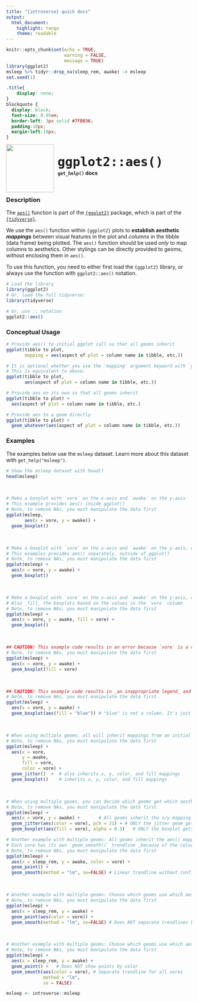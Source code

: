 ```yaml
---
title: "{introverse} quick docs"
output: 
  html_document:
    highlight: tango
    theme: readable
---
```



```r
knitr::opts_chunk$set(echo = TRUE, 
                      warning = FALSE, 
                      message = TRUE)
library(ggplot2)
msleep %>% tidyr::drop_na(sleep_rem, awake) -> msleep
set.seed(1)
```

```css
.title{
    display: none;
}
blockquote {
  display: block;
  font-size: 0.95em;
  border-left: 3px solid #7FB036;
  padding:10px;
  margin-left:10px;
}
```

<div>
<br>
 <img src = "logo.png" style = "float:left;height:130px;margin-top:-20px;">
 <span style = "font-weight:bold;font-size:40px;"> 
  &nbsp;<code>ggplot2::aes()</code>
 </span>
 <br>
 <b>&nbsp;&nbsp;&nbsp;<code>get_help()</code> docs</b>
</div>
<br>

### Description

The [`aes()`](https://ggplot2.tidyverse.org/reference/aes.html) function is part of the [`{ggplot2}`](https://ggplot2.tidyverse.org/) package, which is part of the [`{tidyverse}`](https://www.tidyverse.org/).

We use the `aes()` function within `{ggplot2}` plots to **establish aesthetic _mappings_** between visual features in the plot and _columns_ in the tibble (data frame) being plotted. The `aes()` function should be used _only_ to map columns to aesthetics. Other stylings can be directly provided to geoms, without enclosing them in `aes()`.


<!-- Add the following if the topic is a function that does NOT come with base R, and uncomment/fill in the subsequent multiline HTML comment: -->
To use this function, you need to either first load the `{ggplot2}` library, or always use the function with `ggplot2::aes()` notation.

```r
# Load the library
library(ggplot2)
# Or, load the full tidyverse:
library(tidyverse)

# Or, use :: notation
ggplot2::aes()
```

### Conceptual Usage

```r
# Provide aes() to initial ggplot call so that all geoms inherit
ggplot(tibble to plot, 
       mapping = aes(aspect of plot = column name in tibble, etc.))

# It is optional whether you use the 'mapping' argument keyword with `ggplot()`
# This is equivalent to above:
ggplot(tibble to plot, 
       aes(aspect of plot = column name in tibble, etc.))

# Provide aes on its own so that all geoms inherit
ggplot(tibble to plot) +
  aes(aspect of plot = column name in tibble, etc.)

# Provide aes to a geom directly
ggplot(tibble to plot) +
  geom_whatever(aes(aspect of plot = column name in tibble, etc.))
```

### Examples

The examples below use the `msleep` dataset. Learn more about this dataset with `get_help("msleep")`.

```r
# Show the msleep dataset with head()
head(msleep)
```

<br>
```r
# Make a boxplot with `vore` on the x-axis and `awake` on the y-axis
# This example provides aes() inside ggplot()
# Note, to remove NAs, you must manipulate the data first
ggplot(msleep, 
       aes(x = vore, y = awake)) + 
  geom_boxplot()
```

<br>

```r
# Make a boxplot with `vore` on the x-axis and `awake` on the y-axis, with aes() on its own
# This examples provides aes() separately, outside of ggplot()
# Note, to remove NAs, you must manipulate the data first
ggplot(msleep) + 
  aes(x = vore, y = awake) + 
  geom_boxplot()
```

<br>

```r
# Make a boxplot with `vore` on the x-axis and `awake` on the y-axis, with aes() on its own
# Also _fill_ the boxplots based on the values in the `vore` column
# Note, to remove NAs, you must manipulate the data first
ggplot(msleep) + 
  aes(x = vore, y = awake, fill = vore) + 
  geom_boxplot()
```

<br>


```r
## CAUTION! This example code results in an error because `vore` is a column but it was not placed into `aes()`
# Note, to remove NAs, you must manipulate the data first
ggplot(msleep) + 
  aes(x = vore, y = awake) + 
  geom_boxplot(fill = vore)
```

<br>

```r
## CAUTION! This example code results in _an inappropriate legend_ and _wrong colors_ because a non-column is provided to `aes()`
# Note, to remove NAs, you must manipulate the data first
ggplot(msleep) + 
  aes(x = vore, y = awake) + 
  geom_boxplot(aes(fill = "blue")) # "blue" is not a column. It's just a fill specification without mapping, and the fill isn't even blue!
```

<br>

```r
# When using multiple geoms, all will inherit mappings from an initial aes() call
# Note, to remove NAs, you must manipulate the data first
ggplot(msleep) + 
  aes(x = vore, 
      y = awake, 
      fill = vore,
      color = vore) +
  geom_jitter()  +  # also inherits x, y, color, and fill mappings
  geom_boxplot()    # inherits x, y, color, and fill mappings
```

<br>

```r
# When using multiple geoms, you can decide which geoms get which aesthetic:
# Note, to remove NAs, you must manipulate the data first
ggplot(msleep) + 
  aes(x = vore, y = awake) +       # All geoms inherit the x/y mapping
  geom_jitter(aes(color = vore), pch = 21) + # ONLY the jitter geom gets the color mapping. Using pch=21, we see points are NOT filled, only colored
  geom_boxplot(aes(fill = vore), alpha = 0.5)   # ONLY the boxplot gets the fill mapping. Its color remains default black. Add alpha for transparency
```

```r
# Another example with multiple geoms: All geoms inherit the aes() mappings. 
# Each vore has its own `geom_smooth()` trendline _because of the color mapping_
# Note, to remove NAs, you must manipulate the data first
ggplot(msleep) + 
  aes(x = sleep_rem, y = awake, color = vore) +       
  geom_point() +  
  geom_smooth(method = "lm", se=FALSE) # Linear trendline without confidence interval, for clarity
```

<br>

```r
# Another example with multiple geoms: Choose which geoms use which aesthetic
# Note, to remove NAs, you must manipulate the data first
ggplot(msleep) + 
  aes(x = sleep_rem, y = awake) +       
  geom_point(aes(color = vore)) +  
  geom_smooth(method = "lm", se=FALSE) # Does NOT separate trendlines by color: Single trendline for all vores
```

<br>

```r
# Another example with multiple geoms: Choose which geoms use which aesthetic
# Note, to remove NAs, you must manipulate the data first
ggplot(msleep) + 
  aes(x = sleep_rem, y = awake) +       
  geom_point() +   # Does NOT show points by color
  geom_smooth(aes(color = vore), # Separate trendline for all vores
              method = "lm", 
              se = FALSE) 
```



```r
msleep <- introverse::msleep
```